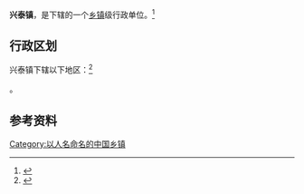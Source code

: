 {{中国乡级行政区|32/12/84/114/000}}

'''兴泰镇'''，是{{PRC admin/fullname|32/12/84/114/000|3}}下辖的一个[[乡镇|乡镇]]级行政单位。<ref>{{PRC admin/ref sgc|{{PRC admin/parent|32/12/84/114/000}}}}</ref>

== 行政区划 ==

兴泰镇下辖以下地区：<ref>{{PRC admin/ref sgc|32/12/84/114/000}}</ref>

{{PRC admin/children|32/12/84/114/000}}。

== 参考资料 ==

{{reflist}}

{{行政区划小作品}}
{{PRC admin/navcat|32/12/84/114/000}}

[[Category:以人名命名的中国乡镇|Category:以人名命名的中国乡镇]]